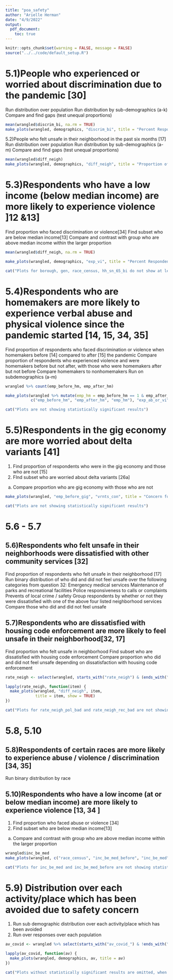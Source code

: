 ```yaml
---
title: "poa_safety"
author: "Arielle Herman"
date: "4/9/2022"
output:
  pdf_document:
    toc: true
---
```


```r
knitr::opts_chunk$set(warning = FALSE, message = FALSE)
source("../../code/default_setup.R")
```

# 5.1)People who experienced or worried about discrimination due to the pandemic [30]

Run distribution over population
Run distribution by sub-demographics (a-k)
Compare and find gaps (test unequal proportions)

```r
mean(wrangled$discrim_bi, na.rm = TRUE)
make_plots(wrangled, demographics, "discrim_bi", title = "Percent Respondents who experienced or\nworried about discrimination due to the pandemic", show = T)
```

5.2)People who felt unsafe in their neighborhood in the past six months [17]
Run distribution over population
Run distribution by sub-demographics (a-m)
Compare and find gaps (test unequal proportions)

```r
mean(wrangled$diff_neigh)
make_plots(wrangled, demographics, "diff_neigh", title = "Proportion of People who felt unsafe\nin their neighborhood")
```


# 5.3)Respondents who have a low income (below median income) are more likely to experience  violence ]12 &13]

Find proportion who faced discrimination or violence[34]
Find subset who are below median income[13]
Compare and contrast with group who are above median income within the larger proportion

```r
mean(wrangled$diff_neigh, na.rm = TRUE)

make_plots(wrangled, demographics, "exp_vi", title = "Percent Respondents Who experienced violence", show = TRUE)

cat("Plots for borough, gen, race_census, hh_sn_65_bi do not show at least one statistically significant result")
```

# 5.4)Respondents who are homemakers are more likely to experience verbal abuse and physical violence since the pandemic started [14, 15, 34, 35]

Find proportion of respondents who faced discrimination or violence when homemakers before [14] compared to after [15] the pandemic
Compare proportion of respondents who experienced violence and were homemakers before but not after, with those who were homemakers after but not before
Compare homemakers to nonhomemakers
Run on subdemographics (a-m)

```r
wrangled %>% count(emp_before_hm, emp_after_hm)

make_plots(wrangled %>% mutate(emp_hm = emp_before_hm == 1 & emp_after_hm == 1),
           c("emp_before_hm", "emp_after_hm", "emp_hm"), "exp_ab_or_vi", title = "exp_ab_or_vi", show = TRUE)

cat("Plots are not showing statistically significant results")
```

# 5.5)Respondents in the gig economy are more worried about delta variants [41]

1.	Find proportion of respondents who were in the gig economy and those who are not [15]
2.	FInd subset who are worried about delta variants [26a]
a.	Compare proportion who are gig economy with those who are not

```r
make_plots(wrangled, "emp_before_gig", "vrnts_con", title = "Concern for Delta Variants", show = TRUE)

cat("Plots are not showing statistically significant results")
```
# 5.6 - 5.7

## 5.6)Respondents who felt unsafe in their neighborhoods were dissatisfied with other community services [32]

Find proportion of respondents who felt unsafe in their neighborhood [17]
Run binary distribution of who did and did not feel unsafe over the following categories from question 32:
Emergency medical services
Maintenance of parks and recreational facilities
Police responsiveness to calls or complaints
Prevents of local crime / safety
Group respondents by whether or not they were dissatisfied with one of the above four listed neighborhood services
Compare those who did and did not feel unsafe

## 5.7)Respondents who are dissatisfied with housing code enforcement are more likely to feel unsafe in their neighborhood[32, 17]

Find proportion who felt unsafe in neighborhood
Find subset who are dissatisfied with housing code enforcement
Compare proportion who did and did not feel unsafe depending on dissatisfaction with housing code enforcement


```r
rate_neigh <- select(wrangled, starts_with("rate_neigh") & (ends_with("good") | ends_with("bad"))) %>% colnames %>% sort

lapply(rate_neigh, function(item) {
  make_plots(wrangled, "diff_neigh", item,
             title = item, show = TRUE)
})

cat("Plots for rate_neigh_pol_bad and rate_neigh_rec_bad are not showing statistically significant results")
```

# 5.8, 5.10

## 5.8)Respondents of certain races are more likely to experience abuse / violence / discrimination [34, 35]

Run binary distribution by race

## 5.10)Respondents who have a low income (at or below median income) are more likely to experience  violence [13, 34 ]

1.	Find proportion who faced abuse or violence [34]
2.	Find subset who are below median income[13]
a.	Compare and contrast with group who are above median income within the larger proportion

```r
wrangled$inc_be_med
make_plots(wrangled, c("race_census", "inc_be_med_before", "inc_be_med"), "exp_ab_or_vi", title = "Percent Respondents who Experienced\nViolence or Abuse due to COVID-19", show = TRUE)

cat("Plots for inc_be_med and inc_be_med_before are not showing statistically significant results")
```


# 5.9) Distribution over each activity/place which has been avoided due to safety concern 

1.	Run sub demographic distribution over each activity/place which has been avoided 
2.	Run over responses over each population

```r
av_covid <- wrangled %>% select(starts_with("av_covid_") & !ends_with("text")) %>% colnames()

lapply(av_covid, function(av) {
  make_plots(wrangled, demographics, av, title = av)
})

cat("Plots without statistically significant results are omitted, when marked with NULL above")
```


